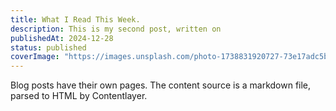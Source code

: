 ```yaml
---
title: What I Read This Week.
description: This is my second post, written on 
publishedAt: 2024-12-28 
status: published
coverImage: "https://images.unsplash.com/photo-1738831920727-73e17adc5b87?q=80&w=2070&auto=format&fit=crop&ixlib=rb-4.0.3&ixid=M3wxMjA3fDB8MHxwaG90by1wYWdlfHx8fGVufDB8fHx8fA%3D%3D"
---
```


Blog posts have their own pages. The content source is a markdown file, parsed to HTML by Contentlayer.
